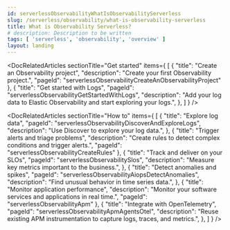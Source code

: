 ```yaml
---
id: serverlessObservabilityWhatIsObservabilityServerless
slug: /serverless/observability/what-is-observability-serverless
title: What is Observability Serverless?
# description: Description to be written
tags: [ 'serverless', 'observability', 'overview' ]
layout: landing
---
```


<p><DocBadge template="technical preview" /></p>

<DocLandingHero
  title="Elastic Observability"
  description="Elastic Observability accelerates problem resolution with open, flexible, and unified observability powered by advanced machine learning and analytics. Elastic ingests all operational and business telemetry and correlates for faster root cause detection."
  image="observability"
  headerIcon="logoObservability"
  display="align"
/>

<DocRelatedArticles
  sectionTitle="Get started"
  items={
    [
      {
        "title": "Create an Observability project",
        "description": "Create your first Observability project.",
        "pageId": "serverlessObservabilityCreateAnObservabilityProject"
      },
      {
        "title": "Get started with Logs",
        "pageId": "serverlessObservabilityGetStartedWithLogs",
        "description": "Add your log data to Elastic Observability and start exploring your logs.",
      },
    ]
  }
/>

<DocRelatedArticles
  sectionTitle="How to"
  items={
    [
      {
        "title": "Explore log data",
        "pageId": "serverlessObservabilityDiscoverAndExploreLogs",
        "description": "Use Discover to explore your log data.",
      },
      {
        "title": "Trigger alerts and triage problems",
        "description": "Create rules to detect complex conditions and trigger alerts.",
        "pageId": "serverlessObservabilityCreateRules"
      },
      {
       "title": "Track and deliver on your SLOs",
        "pageId": "serverlessObservabilitySlos",
        "description": "Measure key metrics important to the business.",
      },
      {
        "title": "Detect anomalies and spikes",
        "pageId": "serverlessObservabilityAiopsDetectAnomalies",
        "description": "Find unusual behavior in time series data.",
      },
      {
        "title": "Monitor application performance",
        "description": "Monitor your software services and applications in real time.",
        "pageId": "serverlessObservabilityApm"
      },
      {
        "title": "Integrate with OpenTelemetry",
        "pageId": "serverlessObservabilityApmAgentsOtel",
        "description": "Reuse existing APM instrumentation to capture logs, traces, and metrics.",
      },
    ]
  }
/>

